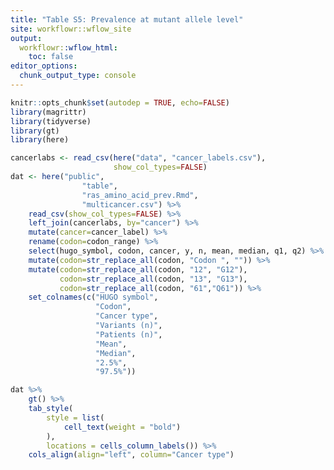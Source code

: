 ```yaml
---
title: "Table S5: Prevalence at mutant allele level"
site: workflowr::wflow_site
output:
  workflowr::wflow_html:
    toc: false
editor_options:
  chunk_output_type: console
---
```


```r
knitr::opts_chunk$set(autodep = TRUE, echo=FALSE)
library(magrittr)
library(tidyverse)
library(gt)
library(here)
```

```r
cancerlabs <- read_csv(here("data", "cancer_labels.csv"),
                       show_col_types=FALSE)
dat <- here("public",
                "table",
                "ras_amino_acid_prev.Rmd",
                "multicancer.csv") %>%
    read_csv(show_col_types=FALSE) %>%
    left_join(cancerlabs, by="cancer") %>%
    mutate(cancer=cancer_label) %>%
    rename(codon=codon_range) %>%
    select(hugo_symbol, codon, cancer, y, n, mean, median, q1, q2) %>%
    mutate(codon=str_replace_all(codon, "Codon ", "")) %>%
    mutate(codon=str_replace_all(codon, "12", "G12"),
           codon=str_replace_all(codon, "13", "G13"),
           codon=str_replace_all(codon, "61","Q61")) %>%
    set_colnames(c("HUGO symbol",
                   "Codon",
                   "Cancer type",
                   "Variants (n)",
                   "Patients (n)",
                   "Mean",
                   "Median",
                   "2.5%",
                   "97.5%"))
```

```r
dat %>%
    gt() %>%
    tab_style(
        style = list(
            cell_text(weight = "bold")
        ),
        locations = cells_column_labels()) %>%
    cols_align(align="left", column="Cancer type")
```
